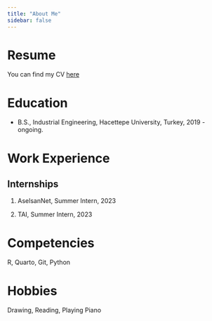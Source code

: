 ```yaml
---
title: "About Me"
sidebar: false 
---
```

# Resume

You can find my CV [here](Ayşıl%20Mutlu%20-%20cv.pdf)

# Education

-   B.S., Industrial Engineering, Hacettepe University, Turkey, 2019 - ongoing.

# Work Experience

## Internships

1.  AselsanNet, Summer Intern, 2023

2.  TAI, Summer Intern, 2023

# Competencies

R, Quarto, Git, Python

# Hobbies

Drawing, Reading, Playing Piano

